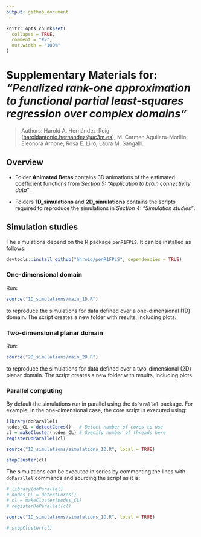 ```yaml
--- 
output: github_document
---
```


<!-- README.md is generated from README.Rmd. Please edit that file -->

```r
knitr::opts_chunk$set(
  collapse = TRUE,
  comment = "#>",
  out.width = "100%"
)
```

# Supplementary Materials for: *“Penalized rank-one approximation to functional partial least-squares regression over complex domains”*

> Authors: Harold A. Hernández-Roig (<haroldantonio.hernandez@uc3m.es>);
> M. Carmen Aguilera-Morillo; Eleonora Arnone; Rosa E. Lillo; Laura M.
> Sangalli.

## Overview

* Folder **Animated Betas** contains 3D animations of the estimated coefficient
functions from *Section 5: “Application to brain connectivity data”*.

* Folders **1D_simulations** and **2D_simulations** contains the scripts required
to reproduce the simulations in *Section 4: “Simulation studies”*. 

## Simulation studies

The simulations depend on the R package `penR1FPLS`. It can be installed as follows:

```r
devtools::install_github("hhroig/penR1FPLS", dependencies = TRUE)
```
    
### One-dimensional domain

Run:
```r
source("1D_simulations/main_1D.R")
```
to reproduce the simulations for data defined over a one-dimensional (1D) domain. The script creates a new folder with results, including plots.


### Two-dimensional planar domain

Run:
```r
source("2D_simulations/main_2D.R")
```
to reproduce the simulations for data defined over a two-dimensional (2D) planar domain. The script creates a new folder with results, including plots.

### Parallel computing

By default the simulations run in parallel using the `doParallel` package. For example, in the one-dimensional case, the core script is executed using:
```r
library(doParallel)
nodes_CL = detectCores()   # Detect number of cores to use
cl = makeCluster(nodes_CL) # Specify number of threads here
registerDoParallel(cl)

source("1D_simulations/simulations_1D.R", local = TRUE)

stopCluster(cl)
```
The simulations can be executed in series by commenting the lines with `doParallel` commands and sourcing the script as it is:
```r
# library(doParallel)
# nodes_CL = detectCores()   
# cl = makeCluster(nodes_CL) 
# registerDoParallel(cl)

source("1D_simulations/simulations_1D.R", local = TRUE)

# stopCluster(cl)
```
